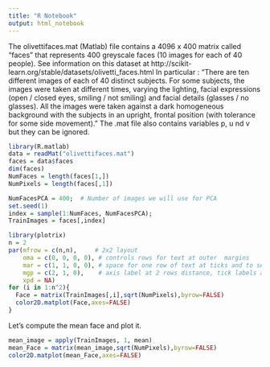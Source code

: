 ```yaml
---
title: "R Notebook"
output: html_notebook
---
```


The olivettifaces.mat (Matlab) file contains a 4096 x 400 matrix called "faces" that represents 400 greyscale faces (10 images for each of 40 people). See information on this dataset at http://scikit-learn.org/stable/datasets/olivetti_faces.html
In particular : "There are ten different images of each of 40 distinct subjects. For some subjects, the images were taken at different times, varying the lighting, facial expressions (open / closed eyes, smiling / not smiling) and facial details (glasses / no glasses). All the images were taken against a dark homogeneous background with the subjects in an upright, frontal position (with tolerance for some side movement)." The .mat file also contains variables p, u nd v but they can be ignored.
```r
library(R.matlab)
data = readMat("olivettifaces.mat")  
faces = data$faces
dim(faces)
NumFaces = length(faces[1,])
NumPixels = length(faces[,1]) 
```
```r
NumFacesPCA = 400;  # Number of images we will use for PCA
set.seed(1)
index = sample(1:NumFaces, NumFacesPCA);
TrainImages = faces[,index]
```


```r
library(plotrix)
n = 2
par(mfrow = c(n,n),     # 2x2 layout
    oma = c(0, 0, 0, 0), # controls rows for text at outer  margins
    mar = c(1, 1, 0, 0), # space for one row of text at ticks and to separate plots
    mgp = c(2, 1, 0),    # axis label at 2 rows distance, tick labels at 1 row
    xpd = NA)  
for (i in 1:n^2){
  Face = matrix(TrainImages[,i],sqrt(NumPixels),byrow=FALSE)
  color2D.matplot(Face,axes=FALSE)
}
```
Let's compute the mean face and plot it. 
```r
mean_image = apply(TrainImages, 1, mean)
mean_Face = matrix(mean_image,sqrt(NumPixels),byrow=FALSE)
color2D.matplot(mean_Face,axes=FALSE)
```

